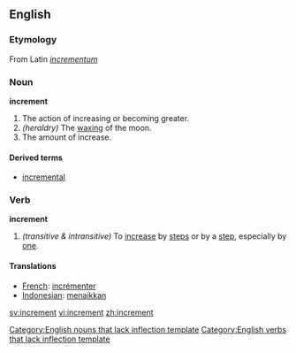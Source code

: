 ==English==
===Etymology===
From Latin ''[[incrementum]]''

===Noun===
'''increment'''
#The action of increasing or becoming greater.
#''(heraldry)'' The [[wax|waxing]] of the moon.
#The amount of increase.

====Derived terms====
*[[incremental]]

===Verb===
'''increment'''
#''(transitive & intransitive)'' To [[increase]] by [[step]]s or by a [[step]], especially by [[one]].

====Translations====
*[[French]]: [[incrémenter]]
*[[Indonesian]]: [[naik|menaikkan]]

[[Category:English nouns that lack inflection template]]
[[Category:English verbs that lack inflection template]]

[[sv:increment]]
[[vi:increment]]
[[zh:increment]]